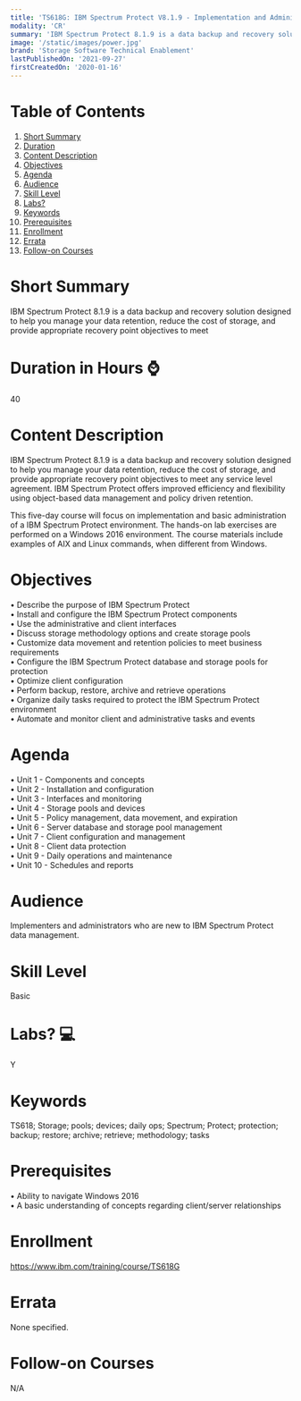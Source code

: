 ```yaml
---
title: 'TS618G: IBM Spectrum Protect V8.1.9 - Implementation and Administration'
modality: 'CR'
summary: 'IBM Spectrum Protect 8.1.9 is a data backup and recovery solution designed to help you manage your data retention, reduce the cost of storage, and provide appropriate recovery point objectives to meet'
image: '/static/images/power.jpg'
brand: 'Storage Software Technical Enablement'
lastPublishedOn: '2021-09-27'
firstCreatedOn: '2020-01-16'
---
```

# Table of Contents
1.  [Short Summary](#short-summary)
2.  [Duration](#duration-in-hours-)
3.  [Content Description](#content-description)
4.  [Objectives](#objectives)
5.  [Agenda](#agenda)
6.  [Audience](#audience)
7.  [Skill Level](#skill-level)
8.  [Labs?](#labs-)
9.  [Keywords](#keywords)
10. [Prerequisites](#prerequisites)
11. [Enrollment](#enrollment)
12. [Errata](#errata)
13. [Follow-on Courses](#follow-on-courses)

# Short Summary
IBM Spectrum Protect 8.1.9 is a data backup and recovery solution designed to help you manage your data retention, reduce the cost of storage, and provide appropriate recovery point objectives to meet

# Duration in Hours ⌚
40

# Content Description
<p>IBM Spectrum Protect 8.1.9 is a data backup and recovery solution designed to help you manage your data retention, reduce the cost of storage, and provide appropriate recovery point objectives to meet any service level agreement. IBM Spectrum Protect offers improved efficiency and flexibility using object-based data management and policy driven retention.</p><p>This five-day course will focus on implementation and basic administration of a IBM Spectrum Protect environment. The hands-on lab exercises are performed on a Windows 2016 environment. The course materials include examples of AIX and Linux commands, when different from Windows.</p>

# Objectives
<p>• Describe the purpose of IBM Spectrum Protect<br />• Install and configure the IBM Spectrum Protect components<br />• Use the administrative and client interfaces<br />• Discuss storage methodology options and create storage pools<br />• Customize data movement and retention policies to meet business requirements<br />• Configure the IBM Spectrum Protect database and storage pools for protection<br />• Optimize client configuration<br />• Perform backup, restore, archive and retrieve operations<br />• Organize daily tasks required to protect the IBM Spectrum Protect environment<br />• Automate and monitor client and administrative tasks and events</p>

# Agenda
<p>• Unit 1 - Components and concepts<br />• Unit 2 - Installation and configuration<br />• Unit 3 - Interfaces and monitoring<br />• Unit 4 - Storage pools and devices<br />• Unit 5 - Policy management, data movement, and expiration<br />• Unit 6 - Server database and storage pool management<br />• Unit 7 - Client configuration and management<br />• Unit 8 - Client data protection<br />• Unit 9 - Daily operations and maintenance<br />• Unit 10 - Schedules and reports</p>

# Audience
<p>Implementers and administrators who are new to IBM Spectrum Protect data management.</p>

# Skill Level
Basic               

# Labs? 💻
Y

# Keywords
TS618; Storage; pools; devices; daily ops; Spectrum; Protect; protection; backup; restore; archive; retrieve; methodology; tasks

# Prerequisites
<p>• Ability to navigate Windows 2016<br />• A basic understanding of concepts regarding client/server relationships</p>

# Enrollment
https://www.ibm.com/training/course/TS618G

# Errata
None specified.

# Follow-on Courses
N/A

